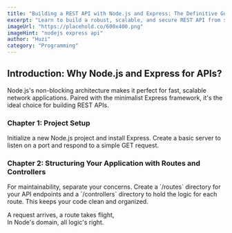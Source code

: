 ```yaml
---
title: "Building a REST API with Node.js and Express: The Definitive Guide"
excerpt: "Learn to build a robust, scalable, and secure REST API from scratch using Node.js and the Express framework. This guide covers everything from setting up your project to structuring routes, connecting to a database, and handling errors like a pro."
imageUrl: "https://placehold.co/600x400.png"
imageHint: "nodejs express api"
author: "Huzi"
category: "Programming"
---
```


## Introduction: Why Node.js and Express for APIs?
<p>Node.js's non-blocking architecture makes it perfect for fast, scalable network applications. Paired with the minimalist Express framework, it's the ideal choice for building REST APIs.</p>

### Chapter 1: Project Setup
<p>Initialize a new Node.js project and install Express. Create a basic server to listen on a port and respond to a simple GET request.</p>

### Chapter 2: Structuring Your Application with Routes and Controllers
<p>For maintainability, separate your concerns. Create a `/routes` directory for your API endpoints and a `/controllers` directory to hold the logic for each route. This keeps your code clean and organized.</p>
      
<div className="italic text-center text-muted-foreground pt-4 border-t mt-8">
  A request arrives, a route takes flight,<br/>
  In Node's domain, all logic's right.
</div>
